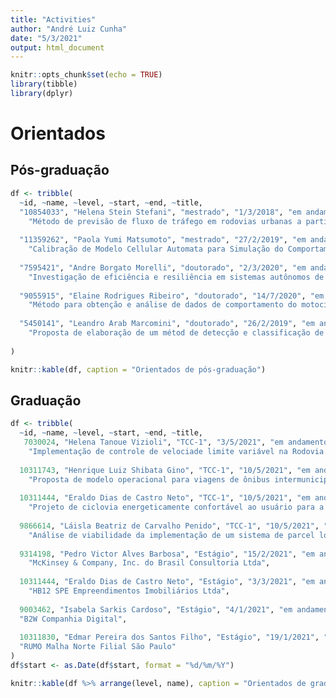 ```yaml
---
title: "Activities"
author: "André Luiz Cunha"
date: "5/3/2021"
output: html_document
---
```


```r
knitr::opts_chunk$set(echo = TRUE)
library(tibble)
library(dplyr)
```

# Orientados

## Pós-graduação

```r

df <- tribble(
  ~id, ~name, ~level, ~start, ~end, ~title,
  "10854033", "Helena Stein Stefani", "mestrado", "1/3/2018", "em andamento", 
    "Método de previsão de fluxo de tráfego em rodovias urbanas a partir de dados de velocidade de fontes online",
  
  "11359262", "Paola Yumi Matsumoto", "mestrado", "27/2/2019", "em andamento", 
    "Calibração de Modelo Cellular Automata para Simulação do Comportamento do Tráfego Veicular em Rodovias Paulistas",
  
  "7595421", "Andre Borgato Morelli", "doutorado", "2/3/2020", "em andamento", 
    "Investigação de eficiência e resiliência em sistemas autônomos de veículos compartilhados: uma abordagem morfológica",
  
  "9055915", "Elaine Rodrigues Ribeiro", "doutorado", "14/7/2020", "em andamento", 
    "Método para obtenção e análise de dados de comportamento do motociclista na corrente de tráfego",
  
  "5450141", "Leandro Arab Marcomini", "doutorado", "26/2/2019", "em andamento", 
    "Proposta de elaboração de um métod de detecção e classificação de eixos de caminhões baseado em imagens de vídeo"
  
)

knitr::kable(df, caption = "Orientados de pós-graduação")

```


## Graduação

```r

df <- tribble(
  ~id, ~name, ~level, ~start, ~end, ~title,
   7030024, "Helena Tanoue Vizioli", "TCC-1", "3/5/2021", "em andamento", 
    "Implementação de controle de velociade limite variável na Rodovia dos Bandeirantes",
  
  10311743, "Henrique Luiz Shibata Gino", "TCC-1", "10/5/2021", "em andamento", 
    "Proposta de modelo operacional para viagens de ônibus intermunicipais durante a pandemia da COVID-19",
  
  10311444, "Eraldo Dias de Castro Neto", "TCC-1", "10/5/2021", "em andamento", 
    "Projeto de ciclovia energeticamente confortável ao usuário para a cidade de São Carlos",
  
  9866614, "Láisla Beatriz de Carvalho Penido", "TCC-1", "10/5/2021", "em andamento", 
    "Análise de viabilidade da implementação de um sistema de parcel locker na cidade de Campinas/SP",
  
  9314198, "Pedro Victor Alves Barbosa", "Estágio", "15/2/2021", "em andamento", 
    "McKinsey & Company, Inc. do Brasil Consultoria Ltda",
  
  10311444, "Eraldo Dias de Castro Neto", "Estágio", "3/3/2021", "em andamento", 
    "HB12 SPE Empreendimentos Imobiliários Ltda",
  
  9003462, "Isabela Sarkis Cardoso", "Estágio", "4/1/2021", "em andamento",
  "B2W Companhia Digital",
  
  10311830, "Edmar Pereira dos Santos Filho", "Estágio", "19/1/2021", "em andamento",
  "RUMO Malha Norte Filial São Paulo"
)
df$start <- as.Date(df$start, format = "%d/%m/%Y")

knitr::kable(df %>% arrange(level, name), caption = "Orientados de graduação")

```